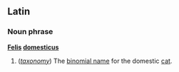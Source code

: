 ==Latin==
===Noun phrase===
'''[[Felis]] [[domesticus]]''' <!--- should be Felis silvestris? -->

#(''[[taxonomy]]'') The [[binomial name]] for the domestic [[cat]].